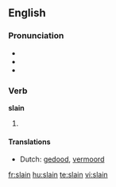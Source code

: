 ==English==

===Pronunciation===
* {{IPA|/sleɪn/}}
* {{audio|en-us-slain.ogg|Audio (US)}}
* {{rhymes|eɪn}}

===Verb===
'''slain'''

# {{past participle of| to [[slay]]}}

====Translations====
* Dutch: [[gedood]], [[vermoord]]

[[fr:slain]]
[[hu:slain]]
[[te:slain]]
[[vi:slain]]